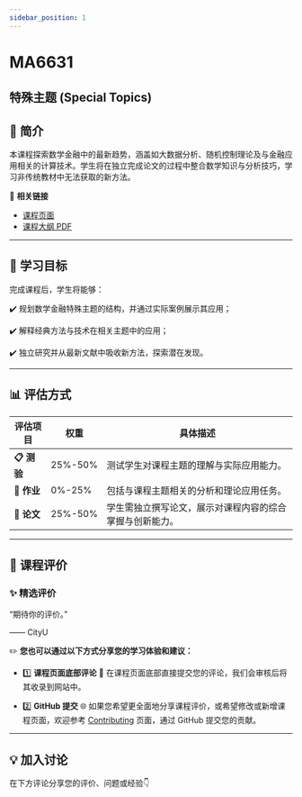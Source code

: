 ```yaml
---
sidebar_position: 1
---
```


# MA6631
## 特殊主题 (Special Topics)

## **📘 简介**
本课程探索数学金融中的最新趋势，涵盖如大数据分析、随机控制理论及与金融应用相关的计算技术。学生将在独立完成论文的过程中整合数学知识与分析技巧，学习非传统教材中无法获取的新方法。

🔗 **相关链接**
- [课程页面](https://www.cityu.edu.hk/catalogue/pg/202526/course/MA6631.htm)
- [课程大纲 PDF](https://www.cityu.edu.hk/catalogue/pg/202526/course/MA6631.pdf)

---

## **🎯 学习目标**

完成课程后，学生将能够：

✔️ 规划数学金融特殊主题的结构，并通过实际案例展示其应用；

✔️ 解释经典方法与技术在相关主题中的应用；

✔️ 独立研究并从最新文献中吸收新方法，探索潜在发现。

---

## **📊 评估方式**

| **评估项目**            | **权重** | **具体描述**                                                                                       |
|------------------------|---------|---------------------------------------------------------------------------------------------------|
| **📋 测验**             | 25%-50%  | 测试学生对课程主题的理解与实际应用能力。                                                               |
| **📂 作业**             | 0%-25%   | 包括与课程主题相关的分析和理论应用任务。                                                               |
| **📂 论文**             | 25%-50%  | 学生需独立撰写论文，展示对课程内容的综合掌握与创新能力。                                                  |

---

## **💬 课程评价**

### ✨ **精选评价**
<div className={commentStyles.commentBox}>
    <p className={commentStyles.commentText}>
        “期待你的评价。”
    </p>
    <p className={commentStyles.commentAuthor}>—— CityU</p>
</div>

✏️ **您也可以通过以下方式分享您的学习体验和建议：**

- 1️⃣ **课程页面底部评论**
💬 在课程页面底部直接提交您的评论，我们会审核后将其收录到网站中。

- 2️⃣ **GitHub 提交**
🌐 如果您希望更全面地分享课程评价，或希望修改或新增课程页面，欢迎参考 [Contributing](/contributing) 页面，通过 GitHub 提交您的贡献。

---

## **💡 加入讨论**

在下方评论分享您的评价、问题或经验👇
<Utterances />